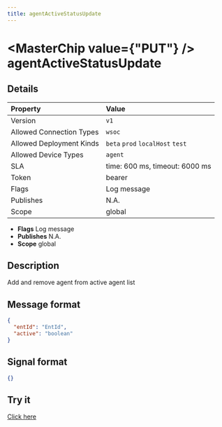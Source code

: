 ```yaml
---
title: agentActiveStatusUpdate
---
```



# <MasterChip value={"PUT"} /> agentActiveStatusUpdate

## Details

| Property | Value | 
| :--- | :--- | 
| Version | `v1` |
| Allowed Connection Types | `wsoc`  |
| Allowed Deployment Kinds | `beta` `prod` `localHost` `test`  |
| Allowed Device Types | `agent`  |
| SLA | time: 600 ms, timeout: 6000 ms |
| Token | bearer |
| Flags | Log message |
| Publishes | N.A. |
| Scope | global |


- **Flags** Log message
- **Publishes** N.A.
- **Scope** global


## Description

Add and remove agent from active agent list

## Message format

```json
{
  "entId": "EntId",
  "active": "boolean"
}
```

## Signal format

```json
{}
```

## Try it

[Click here](https://web.neome.ai/api?path=ent_agent_agentActiveStatusUpdate)

